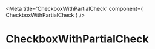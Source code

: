 
<Meta title='CheckboxWithPartialCheck' component={ CheckboxWithPartialCheck } />

# CheckboxWithPartialCheck

<Preview>
  <Story name='partially-checked'>
    <CheckboxWithPartialCheck
      checked="mixed"
      onChange={action('checkbox clicked')}
    />
  </Story>
</Preview>

<Preview>
  <Story name='default'>
    <CheckboxWithPartialCheck
      checked={boolean('Checked', true)}
      onChange={action('checkbox clicked')}
    />
  </Story>
</Preview>

<Preview>
  <Story name='with label'>
    <CheckboxWithPartialCheck
      checked={boolean('Checked', true)}
      label={text('Label', 'A checkbox with label')}
      onChange={action('checkbox clicked')}
    />
  </Story>
</Preview>

<Props of={CheckboxWithPartialCheck} />
